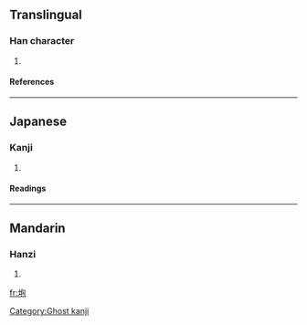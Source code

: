 ==Translingual==
===Han character===
{{Han char|rn=32|rad=土|as=05|sn=8|four=|canj=土心口山 (GPRU)}}
# {{defn|Han}}
====References====
{{Han ref|kx=0227.271|hdz=10434.050|uh=5789|ud=22409}}
----
==Japanese==
===Kanji===
{{ja-kanji|grade=|rs=土05}}
# {{defn|Japanese}} 
====Readings====
{{ja-readings|on=[[ほう]] (hō)|kun=}}
----
==Mandarin==
===Hanzi===
{{cmn-hanzi|pin=[[páo]] ([[pao2]]), [[tóng]] ([[tong2]])|wg=p'ao<sup>2</sup>, t'ung<sup>2</sup>}}
# {{defn|Mandarin}}

[[fr:垉]]
[[Category:Ghost kanji]]